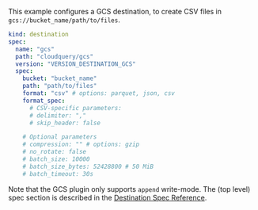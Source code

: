 This example configures a GCS destination, to create CSV files in `gcs://bucket_name/path/to/files`.

```yaml copy
kind: destination
spec:
  name: "gcs"
  path: "cloudquery/gcs"
  version: "VERSION_DESTINATION_GCS"
  spec:
    bucket: "bucket_name"
    path: "path/to/files"
    format: "csv" # options: parquet, json, csv
    format_spec:
      # CSV-specific parameters:
      # delimiter: ","
      # skip_header: false

    # Optional parameters
    # compression: "" # options: gzip
    # no_rotate: false
    # batch_size: 10000
    # batch_size_bytes: 52428800 # 50 MiB
    # batch_timeout: 30s
```

Note that the GCS plugin only supports `append` write-mode. The (top level) spec section is described in the [Destination Spec Reference](/docs/reference/destination-spec).
